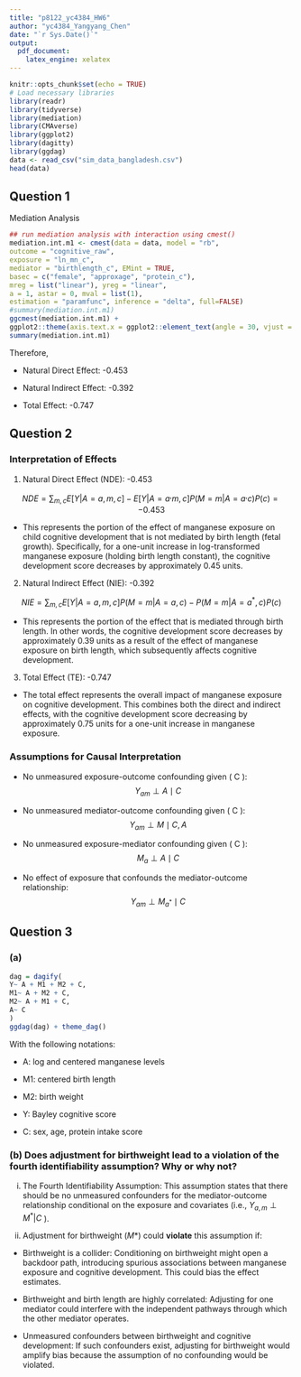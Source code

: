 ```yaml
---
title: "p8122_yc4384_HW6"
author: "yc4384_Yangyang_Chen"
date: "`r Sys.Date()`"
output:
  pdf_document:
    latex_engine: xelatex
---
```


```r
knitr::opts_chunk$set(echo = TRUE)
# Load necessary libraries
library(readr)
library(tidyverse)
library(mediation)
library(CMAverse)
library(ggplot2)
library(dagitty)
library(ggdag)
data <- read_csv("sim_data_bangladesh.csv")
head(data)
```

## Question 1

Mediation Analysis
```r
## run mediation analysis with interaction using cmest()
mediation.int.m1 <- cmest(data = data, model = "rb",
outcome = "cognitive_raw",
exposure = "ln_mn_c",
mediator = "birthlength_c", EMint = TRUE,
basec = c("female", "approxage", "protein_c"),
mreg = list("linear"), yreg = "linear",
a = 1, astar = 0, mval = list(1),
estimation = "paramfunc", inference = "delta", full=FALSE)
#summary(mediation.int.m1)
ggcmest(mediation.int.m1) +
ggplot2::theme(axis.text.x = ggplot2::element_text(angle = 30, vjust = 0.8))
summary(mediation.int.m1)
```

Therefore,

* Natural Direct Effect: -0.453 

* Natural Indirect Effect: -0.392

* Total Effect: -0.747 

## Question 2

### Interpretation of Effects

1.	Natural Direct Effect (NDE): -0.453 

$$
NDE = \sum_{m,c} { E[Y | A = a, m, c] - E[Y | A = a^, m, c] } P(M = m | A = a^, c) P(c) = -0.453 
$$

* This represents the portion of the effect of manganese exposure on child cognitive development that is not mediated by birth length (fetal growth). Specifically, for a one-unit increase in log-transformed manganese exposure (holding birth length constant), the cognitive development score decreases by approximately 0.45 units.



2.	Natural Indirect Effect (NIE): -0.392

$$
NIE = \sum_{m,c} E[Y | A = a, m, c] { P(M = m | A = a, c) - P(M = m | A = a^*, c) } P(c)
$$

* This represents the portion of the effect that is mediated through birth length. In other words, the cognitive development score decreases by approximately 0.39 units as a result of the effect of manganese exposure on birth length, which subsequently affects cognitive development.


3.	Total Effect (TE): -0.747

* The total effect represents the overall impact of manganese exposure on cognitive development. This combines both the direct and indirect effects, with the cognitive development score decreasing by approximately 0.75 units for a one-unit increase in manganese exposure.

### Assumptions for Causal Interpretation

*	No unmeasured exposure-outcome confounding given ( C ):
$$
Y_{am} \perp A \mid C
$$

*	No unmeasured mediator-outcome confounding given ( C ):
$$
Y_{am} \perp M \mid C, A
$$

* No unmeasured exposure-mediator confounding given ( C ):
$$
M_a \perp A \mid C
$$

*	No effect of exposure that confounds the mediator-outcome relationship:
$$
Y_{am} \perp M_{a^*} \mid C
$$

## Question 3

### (a)

```r
dag = dagify(
Y~ A + M1 + M2 + C,
M1~ A + M2 + C,
M2~ A + M1 + C,
A~ C
)
ggdag(dag) + theme_dag()
```

With the following notations:

* A: log and centered manganese levels

* M1: centered birth length

* M2: birth weight

* Y: Bayley cognitive score

* C: sex, age, protein intake score

### (b) Does adjustment for birthweight lead to a violation of the fourth identifiability assumption? Why or why not?

i. The Fourth Identifiability Assumption: This assumption states that there should be no unmeasured confounders for the mediator-outcome relationship conditional on the exposure and covariates (i.e.,  $Y_{a,m} \perp M^* | C$ ).
	
ii. Adjustment for birthweight ($M*$) could **violate** this assumption if:

-	Birthweight is a collider: Conditioning on birthweight might open a backdoor path, introducing spurious associations between manganese exposure and cognitive development. This could bias the effect estimates.

-	Birthweight and birth length are highly correlated: Adjusting for one mediator could interfere with the independent pathways through which the other mediator operates.

-	Unmeasured confounders between birthweight and cognitive development: If such confounders exist, adjusting for birthweight would amplify bias because the assumption of no confounding would be violated.